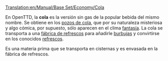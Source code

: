 [[Translation:en/Manual/Base Set/Economy/Cola]]

{{es/Carga| carga  = Cola
| imagen = ColaWells.png
| producida =[[es/Manual/Base Set/Economy/Pozos de cola|Pozos de cola]]
| aceptada  =[[es/Manual/Base Set/Economy/Fábrica de refrescos|Fábrica de refrescos]]
}}

En OpenTTD, la '''cola''' es la versión sin gas de la popular bebida del mismo nombre. Se obtiene en los [[es/Manual/Base Set/Economy/Pozos de cola|pozos de cola]], que por su naturaleza misteriosa y algo cómica, por supuesto, sólo aparecen en el clima [[es/fantasía|fantasía]]. La cola se transporta a una [[es/Manual/Base Set/Economy/Fábrica de refrescos|fábrica de refrescos]] para añadirle [[es/burbujas|burbujas]] y convirtirse en los conocidos [[es/refrescos|refrescos]].

Es una materia prima que se transporta en cisternas y es envasada en la fábrica de refrescos.